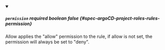 
<details className="config-field" data-expandable="false" open>
<summary>

##### `permission` <span className="config-field-required" data-required="false">required</span> <span className="config-field-type">boolean</span> <span className="config-field-default">false</span> <span className="config-field-enum"></span> {#spec-argoCD-project-roles-rules-permission}

Allow applies the "allow" permission to the rule, if allow is not set, the permission will
always be set to "deny".

</summary>



</details>
